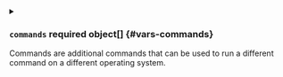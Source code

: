 

<PartialValue />


<PartialQuestion />


<PartialDefault />


<PartialOptions />


<PartialPassword />


<PartialValidationPattern />


<PartialValidationMessage />


<PartialCommand />


<PartialArgs />



<details className="config-field" data-expandable="true">
<summary>

### `commands` <span className="config-field-required" data-required="false">required</span> <span className="config-field-type">object[]</span> <span className="config-field-default"></span> <span className="config-field-enum"></span> {#vars-commands}

Commands are additional commands that can be used to run a different command on a different operating
system.

</summary>

<PartialCommands />


</details>


<PartialNoCache />


<PartialAlwaysResolve />


<PartialSource />
